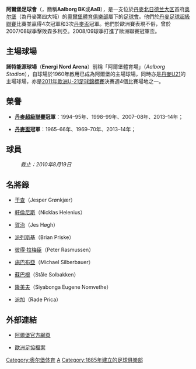 {{noteTA|G1=uefa|G2=Football}}
{{Infobox Football club
| clubname   = 阿爾堡<br /> ''AaB''
| image      = [[File:Aalborg_Boldspilklub.svg|180px]]
| fullname   = Aalborg Boldspilklub
| nickname   = 
| shortname  = AaB
| founded    = 1885年
| ground     = [[諾特能源球場|諾特能源球場]]<br />（Energi Nord Arena）
| city       = [[奥尔堡|奥尔堡]]
| capacity   = 13,800
| owner      = AaB A/S
| chrtitle   = 體育總監
| chairman   = Lynge Jakobsen
| mgrtitle   = 主教練
| manager    = [[堅特·尼路臣|堅特·尼路臣]] 
| league     = [[丹麥足球超級聯賽|丹麥足球超級聯賽]]
| season     = 2021–22
| position   = 丹超，第 5 位
| pattern_la1=_aab10h
| pattern_b1=_aab10h
| pattern_ra1=_aab10h
| pattern_sh1=
| pattern_so1=_3_stripes_red
| leftarm1=FFFFFF
| body1=FFFFFF
| rightarm1=FFFFFF
| shorts1=FFFFFF
| socks1=FFFFFF
| pattern_la2=_shoulder_stripes_yellow_interrupt
| pattern_b2=_yellowsidesoutline
| pattern_ra2=_shoulder_stripes_yellow_interrupt
| pattern_sh2=_asse1011t
| pattern_so2=
| leftarm2=000000
| body2=000000
| rightarm2=000000
| shorts2=000000
| socks2=000000
}}
'''阿爾堡足球會'''（{{lang-da|'''AaB Fodbold'''}}，簡稱'''Aalborg BK'''或'''AaB'''），是一支位於[[丹麥|丹麥]][[北日德兰大区|北日德兰大区]]首府[[奥尔堡|奥尔堡]]（為丹麥第四大城）的[[奧爾堡體育俱樂部|奧爾堡體育俱樂部]]屬下的[[足球會|足球會]]。他們於[[丹麥足球超級聯賽|丹麥足球超級聯賽]]比賽並贏得4次冠軍和3次[[丹麥盃|丹麥盃]]冠軍。他們於歐洲賽表現不俗，曾於2007/08球季擊敗森多利亞。2008/09球季打進了歐洲聯賽冠軍盃。

==主場球場==
'''諾特能源球場'''（'''Energi Nord Arena'''）前稱「阿爾堡體育場」（''Aalborg Stadion''），自球場於1960年啟用已成為阿爾堡的主場球場，同時亦是[[丹麥21歲以下國家足球隊|丹麥U21]]的主場球場，亦是[[2011年歐洲U-21足球錦標賽|2011年歐洲U-21足球錦標賽]]決賽週4個比賽場地之一。

==榮譽==
*'''[[丹麥超級聯賽|丹麥超級聯賽]]冠軍'''：1994–95年、1998–99年、2007–08年、2013–14年；

*'''[[丹麥盃|丹麥盃]]冠軍'''：1965–66年、1969–70年、2013–14年；

==球員==
:''截止：2010年8月19日''

{{fs start}}
{{fs player|no=1|nat=MAR|name=[[卡廉·薩沙|卡廉·薩沙]]|pos=GK}}
{{fs player|no=3|nat=NOR|name=[[卡迪·韋拿|卡迪·韋拿]]|pos=DF}}
{{fs player|no=4|nat=DEN|name=[[拿斯·尼路臣|拿斯·尼路臣]]|pos=DF}} 
{{fs player|no=5|nat=DEN|name=[[堅尼夫·柏達臣|堅尼夫·柏達臣]]|pos=DF}}
{{fs player|no=6|nat=EGY|name=[[羅維·贊高|羅維·贊高]]|pos=MF}}
{{fs player|no=7|nat=DEN|name=[[安達斯·杜爾|安達斯·杜爾]]|pos=MF}}
{{fs player|no=8|nat=DEN|name=[[拉斯姆斯·禾迪斯|拉斯姆斯·禾迪斯]]|pos=MF}}
{{fs player|no=10|nat=DEN|name=[[謝比·古夫|謝比·古夫]]|pos=FW}}
{{fs player|no=11|nat=NOR|name=[[丹尼爾·賀姆|丹尼爾·賀姆]]|pos=FW}}
{{fs player|no=15|nat=CRC|name=[[丹尼士·馬素爾|丹尼士·馬素爾]]|pos=MF}}
{{fs player|no=16|nat=DEN|name=[[卡斯帕·博格伦德|卡斯柏·保基倫]]|pos=DF}}
{{fs player|no=17|nat=USA|name=[[基斯·路夫|基斯·路夫]]|pos=FW}}
{{fs mid}}
{{fs player|no=19|nat=USA|name=[[馬古斯·謝斯|馬古斯·謝斯]]|pos=FW}}
{{fs player|no=20|nat=DEN|name=[[軒歷·達斯加特|軒歷·達斯加特]]|pos=FW}}
{{fs player|no=22|nat=DEN|name=[[尼古拉·拿臣|尼古拉·拿臣]]|pos=GK}}
{{fs player|no=24|nat=DEN|name=[[贊斯-基斯甸·蘇連遜|贊斯-基斯甸·蘇連遜]]|pos=DF}}
{{fs player|no=25|nat=DEN|name=[[米高·贊臣|米高·贊臣]]|pos=DF}}
{{fs player|no=26|nat=DEN|name=[[積及·尼路臣|積及·尼路臣]]|pos=DF}}
{{fs player|no=27|nat=DEN|name=[[柏德歷·基斯甸臣|柏德歷·基斯甸臣]]|pos=MF}}
{{fs player|no=28|nat=DEN|name=[[希倫尼斯·贊臣|希倫尼斯·贊臣]]|pos=FW}}
{{fs player|no=29|nat=DEN|name=[[艾巴斯·赫臣|艾巴斯·赫臣]]|pos=GK}}
{{fs player|no=30|nat=SWE|name=[[馬迪亞斯·韋治文|馬迪亞斯·韋治文]]|pos=MF}}
{{fs player|no=32|nat=DEN|name=[[朗尼·舒華士|朗尼·舒華士]]|pos=FW}}
{{fs player|no=36|nat=DEN|name=[[丹尼爾·基斯甸臣|丹尼爾·基斯甸臣]]|pos=MF}}
{{fs end}}

==名將錄==
* {{flagicon|DEN}} [[謝斯柏·干查|干查]]（Jesper Grønkjær）
* {{flagicon|DEN}} [[歷卡斯·軒倫尼斯|軒倫尼斯]]（Nicklas Helenius）
* {{flagicon|DEN}} [[謝斯·賀治|賀治]]（Jes Høgh）
* {{flagicon|DEN}} [[白賴仁·派列斯基|派列斯基]]（Brian Priske）
* {{flagicon|DEN}} [[彼得·拉梅臣|彼得·拉梅臣]]（Peter Rasmussen）
* {{flagicon|DEN}} [[米高·施巴布亞|施巴布亞]]（Michael Silberbauer）
* {{flagicon|NOR}} [[斯塔尔·索尔巴肯|蘇巴根]]（Ståle Solbakken）
* {{flagicon|SAF}} [[西雅邦加·诺姆维特|隆美夫]]（Siyabonga Eugene Nomvethe）
* {{flagicon|SWE}} [[拉德·普里卡|派加]]（Rade Prica）

==外部連結==
{{Commons category|Aalborg BK|阿爾堡足球會}}
*{{da icon}} [https://web.archive.org/web/20110110054547/http://www.aabsport.dk/fodbold.aspx 阿爾堡官方網頁]
*[http://www.uefa.com/teamsandplayers/teams/club=54186/domestic/index.html 歐洲足協檔案] {{Wayback|url=http://www.uefa.com/teamsandplayers/teams/club=54186/domestic/index.html |date=20130514085444 }}

{{丹超球隊}}
[[Category:奥尔堡体育|Category:奥尔堡体育]]
[[Category:丹麥足球俱樂部|A]]
[[Category:1885年建立的足球俱樂部|Category:1885年建立的足球俱樂部]]